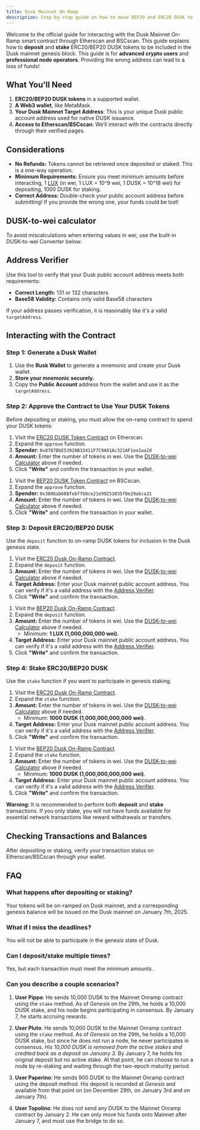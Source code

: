 ```yaml
---
title: Dusk Mainnet On-Ramp
description: Step-by-step guide on how to move BEP20 and ERC20 DUSK to be included in the Dusk mainnet genesis.
---
```


Welcome to the official guide for interacting with the Dusk Mainnet On-Ramp smart contract through Etherscan and BSCscan. This guide explains how to **deposit** and **stake** ERC20/BEP20 DUSK tokens to be included in the Dusk mainnet genesis block. This guide is for **advanced crypto users** and **professional node operators**. Providing the wrong address can lead to a loss of funds!

## **What You'll Need**

1. **ERC20/BEP20 DUSK tokens** in a supported wallet.
2. **A Web3 wallet**, like MetaMask.
3. **Your Dusk Mainnet Target Address**: This is your unique Dusk public account address used for native DUSK issuance.
4. **Access to Etherscan/BSCscan**: We’ll interact with the contracts directly through their verified pages.

## **Considerations**

- **No Refunds:** Tokens cannot be retrieved once deposited or staked. This is a one-way operation.
- **Minimum Requirements:** Ensure you meet minimum amounts before interacting, 1 [LUX](/learn/glossary#lux) (in wei, 1 LUX = 10^9 wei, 1 DUSK = 10^18 wei) for depositing, 1000 DUSK for staking.
- **Correct Address:** Double-check your public account address before submitting! If you provide the wrong one, your funds could be lost!

## DUSK-to-wei calculator


To avoid miscalculations when entering values in wei, use the built-in DUSK-to-wei Converter below:

<DuskConverter />

## **Address Verifier**  


Use this tool to verify that your Dusk public account address meets both requirements:  
- **Correct Length:** 131 or 132 characters
- **Base58 Validity:** Contains only valid Base58 characters

If your address passes verification, it is reasonably like it's a valid `targetAddress`.

<AddressVerifier />

## **Interacting with the Contract**

### **Step 1: Generate a Dusk Wallet**
1. Use the **Rusk Wallet** to generate a mnemonic and create your Dusk wallet.
2. **Store your mnemonic securely.**
3. Copy the **Public Account** address from the wallet and use it as the `targetAddress`.

### **Step 2: Approve the Contract to Use Your DUSK Tokens**

Before depositing or staking, you must allow the on-ramp contract to spend your DUSK tokens:


<Tabs syncKey="network">
   <TabItem label="ERC20 DUSK">

   1. Visit the [ERC20 DUSK Token Contract](https://etherscan.io/address/0x940a2dB1B7008B6C776d4faaCa729d6d4A4AA551#writeContract#F1) on Etherscan.
   2. Expand the `approve` function.
   3. **Spender:** `0x8787BbE53920B33411F7C9A91Ac321AF1ea1aa2d`
   4. **Amount:** Enter the number of tokens in wei. Use the [DUSK-to-wei Calculator](#dusk-to-wei-calculator) above if needed.
   5. Click **"Write"** and confirm the transaction in your wallet.

   </TabItem>
   <TabItem label="BEP20 DUSK">

   1. Visit the [BEP20 DUSK Token Contract](https://bscscan.com/address/0xB2BD0749DBE21f623d9BABa856D3B0f0e1BFEc9C#writeContract#F1) on BSCscan.
   2. Expand the `approve` function.
   3. **Spender:** `0x3886ab688febff60ce21e99251035f8e29abca31`
   4. **Amount:** Enter the number of tokens in wei. Use the [DUSK-to-wei Calculator](#dusk-to-wei-calculator) above if needed.
   5. Click **"Write"** and confirm the transaction in your wallet.

   </TabItem>
</Tabs>

### **Step 3: Deposit ERC20/BEP20 DUSK**

Use the `deposit` function to on-ramp DUSK tokens for inclusion in the Dusk genesis state.

<Tabs syncKey="network">
   <TabItem label="ERC20 DUSK">

   1. Visit the [ERC20 Dusk On-Ramp Contract](https://etherscan.io/address/0x8787BbE53920B33411F7C9A91Ac321AF1ea1aa2d#writeContract#F1).
   2. Expand the `deposit` function.
   3. **Amount:** Enter the number of tokens in wei. Use the [DUSK-to-wei Calculator](#dusk-to-wei-calculator) above if needed.
   4. **Target Address:** Enter your Dusk mainnet public account address. You can verify if it's a valid address with the [Address Verifier](#address-verifier).
   5. Click **"Write"** and confirm the transaction.

   </TabItem>
   <TabItem label="BEP20 DUSK">

   1. Visit the [BEP20 Dusk On-Ramp Contract](https://bscscan.com/address/0x3886ab688febff60ce21e99251035f8e29abca31#writeContract#F1).
   2. Expand the `deposit` function.
   3. **Amount:** Enter the number of tokens in wei. Use the [DUSK-to-wei Calculator](#dusk-to-wei-calculator) above if needed.
      - Minimum: **1 LUX (1,000,000,000 wei)**.
   4. **Target Address:** Enter your Dusk mainnet public account address. You can verify if it's a valid address with the [Address Verifier](#address-verifier).
   5. Click **"Write"** and confirm the transaction.

   </TabItem>
</Tabs>

### **Step 4: Stake ERC20/BEP20 DUSK**

Use the `stake` function if you want to participate in genesis staking.

<Tabs syncKey="network">
   <TabItem label="ERC20 DUSK">

   1. Visit the [ERC20 Dusk On-Ramp Contract](https://etherscan.io/address/0x8787BbE53920B33411F7C9A91Ac321AF1ea1aa2d#writeContract#F2).
   2. Expand the `stake` function.
   3. **Amount:** Enter the number of tokens in wei. Use the [DUSK-to-wei Calculator](#dusk-to-wei-calculator) above if needed.
      - Minimum: **1000 DUSK (1,000,000,000,000 wei)**.
   4. **Target Address:** Enter your Dusk mainnet public account address. You can verify if it's a valid address with the [Address Verifier](#address-verifier).
   5. Click **"Write"** and confirm the transaction.

   </TabItem>
   <TabItem label="BEP20 DUSK">

   1. Visit the [BEP20 Dusk On-Ramp Contract](https://bscscan.com/address/0x3886ab688febff60ce21e99251035f8e29abca31#writeContract#F2).
   2. Expand the `stake` function.
   3. **Amount:** Enter the number of tokens in wei. Use the [DUSK-to-wei Calculator](#dusk-to-wei-calculator) above if needed.
      - Minimum: **1000 DUSK (1,000,000,000,000 wei)**.
   4. **Target Address:** Enter your Dusk mainnet public account address. You can verify if it's a valid address with the [Address Verifier](#address-verifier).
   5. Click **"Write"** and confirm the transaction.

   </TabItem>
</Tabs>

**Warning:** It is recommended to perform both **deposit** and **stake** transactions. If you only stake, you will not have funds available for essential network transactions like reward withdrawals or transfers.

## **Checking Transactions and Balances**

After depositing or staking, verify your transaction status on Etherscan/BSCscan through your wallet. 

## **FAQ**

### **What happens after depositing or staking?**
Your tokens will be on-ramped on Dusk mainnet, and a corresponding genesis balance will be issued on the Dusk mainnet on January 7th, 2025.

### **What if I miss the deadlines?**
You will not be able to participate in the genesis state of Dusk.

### **Can I deposit/stake multiple times?**
Yes, but each transaction must meet the minimum amounts.

### **Can you describe a couple scenarios?**

1. **User Pippo**: He sends 10,000 DUSK to the Mainnet Onramp contract using the `stake` method. As of _Genesis_ on the 29th, he holds a 10,000 DUSK stake, and his node begins participating in consensus. By January 7, he starts accruing rewards.

2. **User Pluto**: He sends 10,000 DUSK to the Mainnet Onramp contract using the `stake` method. As of _Genesis_ on the 29th, he holds a 10,000 DUSK stake, but since he does not run a node, he never participates in consensus. _His 10,000 DUSK is removed from the active stakes and credited back as a deposit on January 3._ By January 7, he holds his original deposit but no active stake. At that point, he can choose to run a node by re-staking and waiting through the two-epoch maturity period.

3. **User Paperino**: He sends 900 DUSK to the Mainnet Onramp contract using the deposit method. His deposit is recorded at _Genesis_ and available from that point on (on December 29th, on January 3rd and  on January 7th).

4. **User Topolino**: He does not send any DUSK to the Mainnet Onramp contract by January 2. He can only move his funds onto Mainnet after January 7, and must use the bridge to do so.
